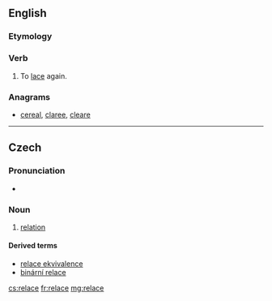 ==English==

===Etymology===
{{prefix|re|lace}}

===Verb===
{{en-verb|relac|ing}}

# {{context|transitive|lang=en}} To [[lace]] again.

===Anagrams===
* [[cereal#English|cereal]], [[claree#English|claree]], [[cleare#English|cleare]]

----

==Czech==

===Pronunciation===
* {{audio|Cs-relace.ogg|Audio|lang=cs}}

===Noun===
{{cs-noun|g=f}}

# {{context|set theory|lang=cs}} [[relation]]

====Derived terms====
* [[relace ekvivalence]] {{g|f}}
* [[binární relace]] {{g|f}}

[[cs:relace]]
[[fr:relace]]
[[mg:relace]]